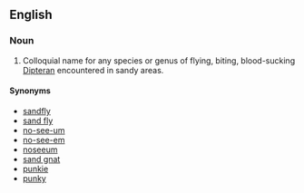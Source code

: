 ==English==

===Noun===
{{en-noun}}
{{wikipedia}}

# Colloquial name for any species or genus of flying, biting, blood-sucking [[Dipteran]] encountered in sandy areas.


====Synonyms====
*[[sandfly]]
*[[sand fly]]
*[[no-see-um]]
*[[no-see-em]]
*[[noseeum]]
*[[sand gnat]]
*[[punkie]]
*[[punky]]